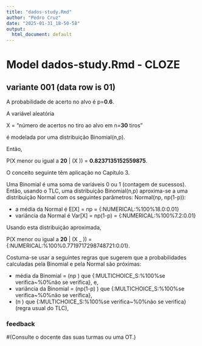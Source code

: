 ```yaml
---
title: "dados-study.Rmd"
author: "Pedro Cruz"
date: "2025-01-31_18-50-58"
output:
  html_document: default
---
```



# Model dados-study.Rmd - CLOZE



## variante 001 (data row is 01)

A probabilidade de acerto no alvo é p=**0.6**.

A variável aleatória

X = "número de acertos no tiro ao alvo em n=**30** tiros"

é modelada por uma distribuição Binomial(n,p). 

Então,

P(X menor ou igual a **20** | \(X \sim \text{Binomial}\)) = **0.8237135152559875**.

O conceito seguinte têm aplicação no Capítulo 3.

Uma Binomial é uma soma de variáveis 0 ou 1 (contagem de sucessos). Então, usando o TLC, uma distribuição Binomial(n,p) aproxima-se a uma distribuição Normal com os seguintes parâmetros: Normal(np, np(1-p)):

* a média da Normal é E[X] = np = {:NUMERICAL:%100%18.0:0.01}
* variância da Normal é Var[X] = np(1-p) = {:NUMERICAL:%100%7.2:0.01}

Usando esta distribuição aproximada,

P(X menor ou igual a **20** | \(X \sim_\text{aprox.} \text{Normal}\)) = {:NUMERICAL:%100%0.7719717298748721:0.01}.

Costuma-se usar a seguintes regras que sugerem que a probabilidades calculadas pela Binomial e pela Normal são próximas:

* média da Binomial = \(np \ge 5\) que {:MULTICHOICE_S:%100%se verifica\~%0%não se verifica}, e,
* variância da Binomial = \(np(1-p) \ge 5\) que {:MULTICHOICE_S:%100%se verifica\~%0%não se verifica},
* \(n \ge 30 \) que {:MULTICHOICE_S:%100%se verifica\~%0%não se verifica} (regra usual do TLC),



### feedback



#(Consulte o docente das suas turmas ou uma OT.)


